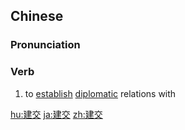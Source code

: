 ==Chinese==
{{zh-forms}}

===Pronunciation===
{{zh-pron
|m=jiànjiāo
|c=gin3 gaau1
|cat=v
}}

===Verb===
{{zh-verb}}

# to [[establish]] [[diplomatic]] relations with

{{zh-cat|Advanced}}

[[hu:建交]]
[[ja:建交]]
[[zh:建交]]